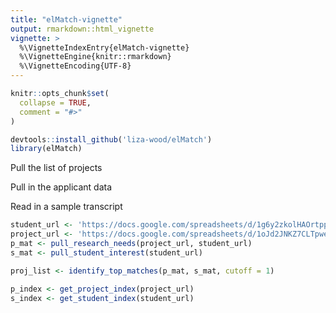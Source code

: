 ```yaml
---
title: "elMatch-vignette"
output: rmarkdown::html_vignette
vignette: >
  %\VignetteIndexEntry{elMatch-vignette}
  %\VignetteEngine{knitr::rmarkdown}
  %\VignetteEncoding{UTF-8}
---
```


```r
knitr::opts_chunk$set(
  collapse = TRUE,
  comment = "#>"
)
```

```r
devtools::install_github('liza-wood/elMatch')
library(elMatch)
```

Pull the list of projects

Pull in the applicant data

Read in a sample transcript
```r
student_url <- 'https://docs.google.com/spreadsheets/d/1g6y2zkolHAOrtppdSThsBkRsl3RCVa7_Nve_NEOQARc/edit?usp=sharing'
project_url <- 'https://docs.google.com/spreadsheets/d/1oJd2JNKZ7CLTpwexepS7Ly1f19oLchWji6yRxz7X3X8/edit?resourcekey#gid=1824769055'
p_mat <- pull_research_needs(project_url, student_url)
s_mat <- pull_student_interest(student_url)

proj_list <- identify_top_matches(p_mat, s_mat, cutoff = 1)

p_index <- get_project_index(project_url)
s_index <- get_student_index(student_url)

```

